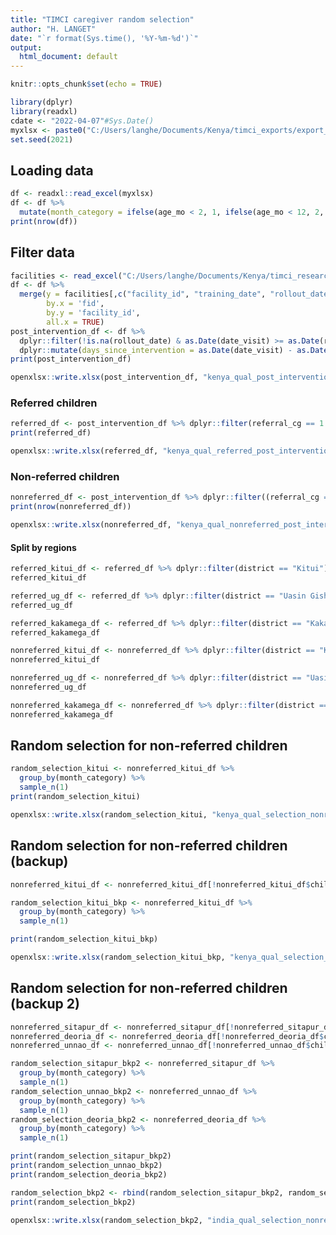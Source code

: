 ```yaml
---
title: "TIMCI caregiver random selection"
author: "H. LANGET"
date: "`r format(Sys.time(), '%Y-%m-%d')`"
output:
  html_document: default
---
```


```r
knitr::opts_chunk$set(echo = TRUE)

library(dplyr)
library(readxl)
cdate <- "2022-04-07"#Sys.Date()
myxlsx <- paste0("C:/Users/langhe/Documents/Kenya/timci_exports/export_", cdate, "/02_Kenya_main_study/03_Kenya_qualitative/01_Kenya_caregiver_idis/01_cg_idi_participants.xlsx")
set.seed(2021)
```

## Loading data
```r
df <- readxl::read_excel(myxlsx)
df <- df %>%
  mutate(month_category = ifelse(age_mo < 2, 1, ifelse(age_mo < 12, 2, ifelse(age_mo < 24, 3, 4))))
print(nrow(df))
```

## Filter data

```r
facilities <- read_excel("C:/Users/langhe/Documents/Kenya/timci_research_facilities.xlsx")
df <- df %>%
  merge(y = facilities[,c("facility_id", "training_date", "rollout_date")],
        by.x = 'fid',
        by.y = 'facility_id',
        all.x = TRUE)
post_intervention_df <- df %>%
  dplyr::filter(!is.na(rollout_date) & as.Date(date_visit) >= as.Date(rollout_date)) %>%
  dplyr::mutate(days_since_intervention = as.Date(date_visit) - as.Date(rollout_date))
print(post_intervention_df)
```
```r
openxlsx::write.xlsx(post_intervention_df, "kenya_qual_post_intervention.xlsx", row.names = FALSE, overwrite = TRUE)
```

### Referred children

```r
referred_df <- post_intervention_df %>% dplyr::filter(referral_cg == 1 | referral_hf == 1)
print(referred_df)
```
```r
openxlsx::write.xlsx(referred_df, "kenya_qual_referred_post_intervention.xlsx", row.names = FALSE, overwrite = TRUE)
```

### Non-referred children

```r
nonreferred_df <- post_intervention_df %>% dplyr::filter((referral_cg == 0 | is.nan(referral_cg)) & referral_hf == 0)
print(nrow(nonreferred_df))
```

```r
openxlsx::write.xlsx(nonreferred_df, "kenya_qual_nonreferred_post_intervention.xlsx", row.names = FALSE, overwrite = TRUE)
```

#### Split by regions

```r
referred_kitui_df <- referred_df %>% dplyr::filter(district == "Kitui")
referred_kitui_df
```

```r
referred_ug_df <- referred_df %>% dplyr::filter(district == "Uasin Gishu")
referred_ug_df
```

```r
referred_kakamega_df <- referred_df %>% dplyr::filter(district == "Kakamega")
referred_kakamega_df
```
```r
nonreferred_kitui_df <- nonreferred_df %>% dplyr::filter(district == "Kitui")
nonreferred_kitui_df
```

```r
nonreferred_ug_df <- nonreferred_df %>% dplyr::filter(district == "Uasin Gishu")
nonreferred_ug_df
```

```r
nonreferred_kakamega_df <- nonreferred_df %>% dplyr::filter(district == "Kakamega")
nonreferred_kakamega_df
```

## Random selection for non-referred children
```r
random_selection_kitui <- nonreferred_kitui_df %>%
  group_by(month_category) %>%
  sample_n(1)
print(random_selection_kitui)
```

```r
openxlsx::write.xlsx(random_selection_kitui, "kenya_qual_selection_nonreferred_kitui.xlsx", row.names = FALSE, overwrite = TRUE)
```
## Random selection for non-referred children (backup)
```r
nonreferred_kitui_df <- nonreferred_kitui_df[!nonreferred_kitui_df$child_id %in% random_selection_kitui$child_id, ]

random_selection_kitui_bkp <- nonreferred_kitui_df %>%
  group_by(month_category) %>%
  sample_n(1)

print(random_selection_kitui_bkp)
```

```r
openxlsx::write.xlsx(random_selection_kitui_bkp, "kenya_qual_selection_nonreferred_kitui_bkp.xlsx", row.names = FALSE, overwrite = TRUE)
```
## Random selection for non-referred children (backup 2)
```r
nonreferred_sitapur_df <- nonreferred_sitapur_df[!nonreferred_sitapur_df$child_id %in% random_selection_sitapur_bkp$child_id, ]
nonreferred_deoria_df <- nonreferred_deoria_df[!nonreferred_deoria_df$child_id %in% random_selection_deoria_bkp$child_id, ]
nonreferred_unnao_df <- nonreferred_unnao_df[!nonreferred_unnao_df$child_id %in% random_selection_unnao_bkp$child_id, ]

random_selection_sitapur_bkp2 <- nonreferred_sitapur_df %>%
  group_by(month_category) %>%
  sample_n(1)
random_selection_unnao_bkp2 <- nonreferred_unnao_df %>%
  group_by(month_category) %>%
  sample_n(1)
random_selection_deoria_bkp2 <- nonreferred_deoria_df %>%
  group_by(month_category) %>%
  sample_n(1)

print(random_selection_sitapur_bkp2)
print(random_selection_unnao_bkp2)
print(random_selection_deoria_bkp2)

random_selection_bkp2 <- rbind(random_selection_sitapur_bkp2, random_selection_unnao_bkp2, random_selection_deoria_bkp2)
print(random_selection_bkp2)
```

```r
openxlsx::write.xlsx(random_selection_bkp2, "india_qual_selection_nonreferred_bkp2.xlsx", row.names = FALSE, overwrite = TRUE)
```

